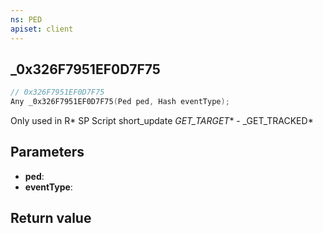 ```yaml
---
ns: PED
apiset: client
---
```

## _0x326F7951EF0D7F75

```c
// 0x326F7951EF0D7F75
Any _0x326F7951EF0D7F75(Ped ped, Hash eventType);
```

Only used in R* SP Script short_update
_GET_TARGET_* - _GET_TRACKED*

## Parameters
* **ped**:
* **eventType**:

## Return value